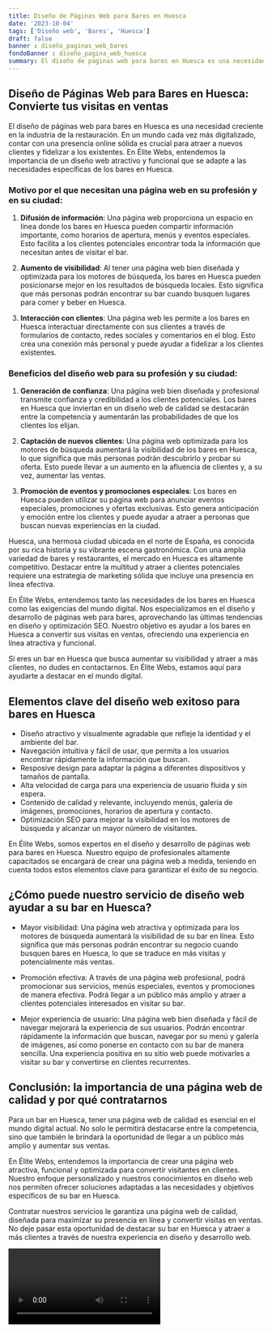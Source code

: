 ```yaml
---
title: Diseño de Páginas Web para Bares en Huesca
date: '2023-10-04'
tags: ['Diseño web', 'Bares', 'Huesca']
draft: false
banner : diseño_paginas_web_bares
fondoBanner : diseño_pagina_web_huesca
summary: El diseño de páginas web para bares en Huesca es una necesidad creciente en la industria de la restauración. En un mundo cada vez más digitalizado, contar con una presencia online sólida es crucial para atraer a nuevos clientes y fidelizar a los existentes. En Élite Webs, entendemos la importancia de un diseño web atractivo y funcional que se adapte a las necesidades específicas de los bares en Huesca.
---
```


## Diseño de Páginas Web para Bares en Huesca: Convierte tus visitas en ventas

El diseño de páginas web para bares en Huesca es una necesidad creciente en la industria de la restauración. En un mundo cada vez más digitalizado, contar con una presencia online sólida es crucial para atraer a nuevos clientes y fidelizar a los existentes. En Élite Webs, entendemos la importancia de un diseño web atractivo y funcional que se adapte a las necesidades específicas de los bares en Huesca.

### Motivo por el que necesitan una página web en su profesión y en su ciudad:

1. **Difusión de información**: Una página web proporciona un espacio en línea donde los bares en Huesca pueden compartir información importante, como horarios de apertura, menús y eventos especiales. Esto facilita a los clientes potenciales encontrar toda la información que necesitan antes de visitar el bar.

2. **Aumento de visibilidad**: Al tener una página web bien diseñada y optimizada para los motores de búsqueda, los bares en Huesca pueden posicionarse mejor en los resultados de búsqueda locales. Esto significa que más personas podrán encontrar su bar cuando busquen lugares para comer y beber en Huesca.

3. **Interacción con clientes**: Una página web les permite a los bares en Huesca interactuar directamente con sus clientes a través de formularios de contacto, redes sociales y comentarios en el blog. Esto crea una conexión más personal y puede ayudar a fidelizar a los clientes existentes.

### Beneficios del diseño web para su profesión y su ciudad:

1. **Generación de confianza**: Una página web bien diseñada y profesional transmite confianza y credibilidad a los clientes potenciales. Los bares en Huesca que inviertan en un diseño web de calidad se destacarán entre la competencia y aumentarán las probabilidades de que los clientes los elijan.

2. **Captación de nuevos clientes**: Una página web optimizada para los motores de búsqueda aumentará la visibilidad de los bares en Huesca, lo que significa que más personas podrán descubrirlo y probar su oferta. Esto puede llevar a un aumento en la afluencia de clientes y, a su vez, aumentar las ventas.

3. **Promoción de eventos y promociones especiales**: Los bares en Huesca pueden utilizar su página web para anunciar eventos especiales, promociones y ofertas exclusivas. Esto genera anticipación y emoción entre los clientes y puede ayudar a atraer a personas que buscan nuevas experiencias en la ciudad.

Huesca, una hermosa ciudad ubicada en el norte de España, es conocida por su rica historia y su vibrante escena gastronómica. Con una amplia variedad de bares y restaurantes, el mercado en Huesca es altamente competitivo. Destacar entre la multitud y atraer a clientes potenciales requiere una estrategia de marketing sólida que incluye una presencia en línea efectiva.

En Élite Webs, entendemos tanto las necesidades de los bares en Huesca como las exigencias del mundo digital. Nos especializamos en el diseño y desarrollo de páginas web para bares, aprovechando las últimas tendencias en diseño y optimización SEO. Nuestro objetivo es ayudar a los bares en Huesca a convertir sus visitas en ventas, ofreciendo una experiencia en línea atractiva y funcional.

Si eres un bar en Huesca que busca aumentar su visibilidad y atraer a más clientes, no dudes en contactarnos. En Élite Webs, estamos aquí para ayudarte a destacar en el mundo digital.

<GifSeo />

<Cta />

## Elementos clave del diseño web exitoso para bares en Huesca

- Diseño atractivo y visualmente agradable que refleje la identidad y el ambiente del bar.
- Navegación intuitiva y fácil de usar, que permita a los usuarios encontrar rápidamente la información que buscan.
- Resposive design para adaptar la página a diferentes dispositivos y tamaños de pantalla.
- Alta velocidad de carga para una experiencia de usuario fluida y sin espera.
- Contenido de calidad y relevante, incluyendo menús, galería de imágenes, promociones, horarios de apertura y contacto.
- Optimización SEO para mejorar la visibilidad en los motores de búsqueda y alcanzar un mayor número de visitantes.

En Élite Webs, somos expertos en el diseño y desarrollo de páginas web para bares en Huesca. Nuestro equipo de profesionales altamente capacitados se encargará de crear una página web a medida, teniendo en cuenta todos estos elementos clave para garantizar el éxito de su negocio.

## ¿Cómo puede nuestro servicio de diseño web ayudar a su bar en Huesca?

- Mayor visibilidad: Una página web atractiva y optimizada para los motores de búsqueda aumentará la visibilidad de su bar en línea. Esto significa que más personas podrán encontrar su negocio cuando busquen bares en Huesca, lo que se traduce en más visitas y potencialmente más ventas.

- Promoción efectiva: A través de una página web profesional, podrá promocionar sus servicios, menús especiales, eventos y promociones de manera efectiva. Podrá llegar a un público más amplio y atraer a clientes potenciales interesados en visitar su bar.

- Mejor experiencia de usuario: Una página web bien diseñada y fácil de navegar mejorará la experiencia de sus usuarios. Podrán encontrar rápidamente la información que buscan, navegar por su menú y galería de imágenes, así como ponerse en contacto con su bar de manera sencilla. Una experiencia positiva en su sitio web puede motivarles a visitar su bar y convertirse en clientes recurrentes.

## Conclusión: la importancia de una página web de calidad y por qué contratarnos

Para un bar en Huesca, tener una página web de calidad es esencial en el mundo digital actual. No solo le permitirá destacarse entre la competencia, sino que también le brindará la oportunidad de llegar a un público más amplio y aumentar sus ventas.

En Élite Webs, entendemos la importancia de crear una página web atractiva, funcional y optimizada para convertir visitantes en clientes. Nuestro enfoque personalizado y nuestros conocimientos en diseño web nos permiten ofrecer soluciones adaptadas a las necesidades y objetivos específicos de su bar en Huesca.

Contratar nuestros servicios le garantiza una página web de calidad, diseñada para maximizar su presencia en línea y convertir visitas en ventas. No deje pasar esta oportunidad de destacar su bar en Huesca y atraer a más clientes a través de nuestra experiencia en diseño y desarrollo web.

<Video />

<CtaBot job='Bares' city='Huesca'/>

<Gmaps query='Huesca+españa+maps' />